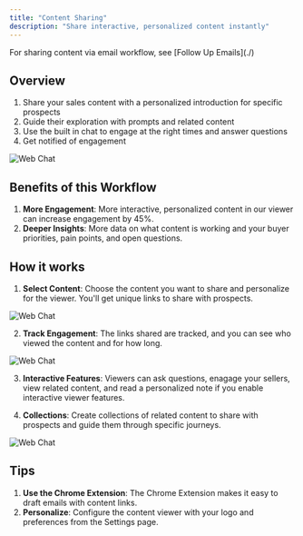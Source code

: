 ```yaml
---
title: "Content Sharing"
description: "Share interactive, personalized content instantly"
---
```

<Tip>
For sharing content via email workflow, see [Follow Up Emails](./)
</Tip>

## Overview
1. Share your sales content with a personalized introduction for specific prospects
2. Guide their exploration with prompts and related content
3. Use the built in chat to engage at the right times and answer questions
4. Get notified of engagement
<img src="/images/designed-library.png" alt="Web Chat" />

## Benefits of this Workflow
1. **More Engagement**: More interactive, personalized content in our viewer can increase engagement by 45%.
2. **Deeper Insights**: More data on what content is working and your buyer priorities, pain points, and open questions.

## How it works
1. **Select Content**: Choose the content you want to share and personalize for the viewer. You'll get unique links to share with prospects.
<img src="/images/share-settings.png" alt="Web Chat" />

2. **Track Engagement**: The links shared are tracked, and you can see who viewed the content and for how long.
<img src="/images/analytics.png" alt="Web Chat" />

3. **Interactive Features**: Viewers can ask questions, enagage your sellers, view related content, and read a personalized note if you enable interactive viewer features. 

4. **Collections**: Create collections of related content to share with prospects and guide them through specific journeys.

<img src="/images/content-viewer.png" alt="Web Chat" />

## Tips
1. **Use the Chrome Extension**: The Chrome Extension makes it easy to draft emails with content links.
2. **Personalize**: Configure the content viewer with your logo and preferences from the Settings page.